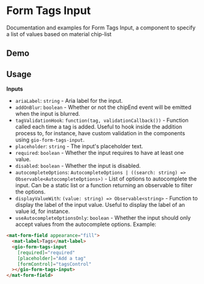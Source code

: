 
<Meta title="Components / Form Tags Input / README" />

# Form Tags Input

Documentation and examples for Form Tags Input, a component to specify a list of values based on material chip-list

## Demo

<Story id="components-form-tags-input--with-initial-value" />

## Usage

**Inputs**

- `ariaLabel`: `string` - Aria label for the input.
- `addOnBlur`: `boolean` - Whether or not the chipEnd event will be emitted when the input is blurred.
- `tagValidationHook`: `function(tag, validationCallback())` - Function called each time a tag is added. Useful to hook inside the addition process to, for instance, have custom validation in the components using `gio-form-tags-input`.
- `placeholder`: `string` - The input's placeholder text.
- `required`: `boolean` - Whether the input requires to have at least one value.
- `disabled`: `boolean` - Whether the input is disabled.
- `autocompleteOptions`: `AutocompleteOptions | ((search: string) => Observable<AutocompleteOptions>)` - List of options to autocomplete the input. Can be a static list or a function returning an observable to filter the options.
- `displayValueWith`: `(value: string) => Observable<string>` - Function to display the label of the input value. Useful to display the label of an value id, for instance.
- `useAutocompleteOptionsOnly`: `boolean` - Whether the input should only accept values from the autocomplete options.
Example:

```html
<mat-form-field appearance="fill">
  <mat-label>Tags</mat-label>
  <gio-form-tags-input
    [required]="required"
    [placeholder]="Add a tag"
    [formControl]="tagsControl"
  ></gio-form-tags-input>
</mat-form-field>
```
